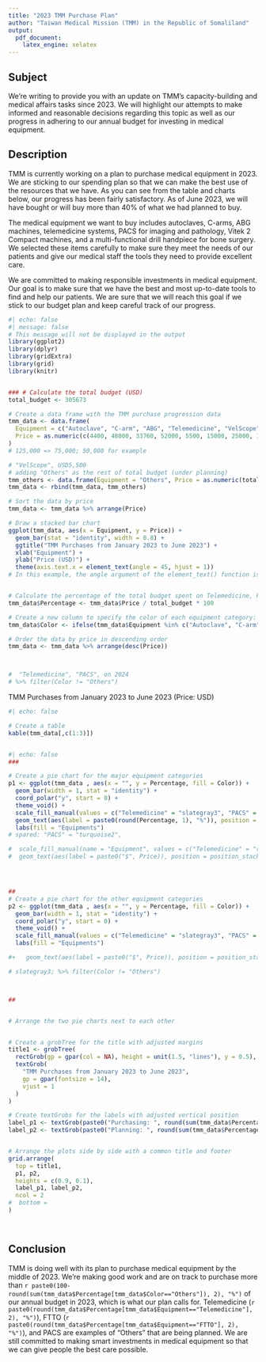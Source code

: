 ```yaml
---
title: "2023 TMM Purchase Plan"
author: "Taiwan Medical Mission (TMM) in the Republic of Somaliland"
output: 
  pdf_document:
    latex_engine: xelatex
---
```

<!--format: pdf -->
<!-- https://www.indiamart.com/proddetail/infant-radiant-warmer-nice-2007-s-i-sense-technology-23860937273.html; infant warmer with phototherapy -->

## Subject
We're writing to provide you with an update on TMM's capacity-building and medical affairs tasks since 2023. We will highlight our attempts to make informed and reasonable decisions regarding this topic as well as our progress in adhering to our annual budget for investing in medical equipment.

## Description

TMM is currently working on a plan to purchase medical equipment in 2023. We are sticking to our spending plan so that we can make the best use of the resources that we have. As you can see from the table and charts below, our progress has been fairly satisfactory. As of June 2023, we will have bought or will buy more than 40% of what we had planned to buy.

The medical equipment we want to buy includes autoclaves, C-arms, ABG machines, telemedicine systems, PACS for imaging and pathology, Vitek 2 Compact machines, and a multi-functional drill handpiece for bone surgery. We selected these items carefully to make sure they meet the needs of our patients and give our medical staff the tools they need to provide excellent care.

We are committed to making responsible investments in medical equipment. Our goal is to make sure that we have the best and most up-to-date tools to find and help our patients. We are sure that we will reach this goal if we stick to our budget plan and keep careful track of our progress.

```r
#| echo: false
#| message: false
# This message will not be displayed in the output
library(ggplot2)
library(dplyr)
library(gridExtra)
library(grid)
library(knitr)


### # Calculate the total budget (USD)
total_budget <- 305673

# Create a data frame with the TMM purchase progression data
tmm_data <- data.frame(
  Equipment = c("Autoclave", "C-arm", "ABG", "Telemedicine", "VelScope", "Bact_Alert", "Vitek",  "DrillMotor", "FTTO"), 
  Price = as.numeric(c(4400, 48000, 33760, 52000, 5500, 15000, 25000, 1950, 30000))
)
# 125,000 => 75,000; 50,000 for example

# "VelScope", USD5,500
# adding "Others" as the rest of total budget (under planning)
tmm_others <- data.frame(Equipment = "Others", Price = as.numeric(total_budget-sum(tmm_data$Price)))
tmm_data <- rbind(tmm_data, tmm_others)

# Sort the data by price
tmm_data <- tmm_data %>% arrange(Price)

# Draw a stacked bar chart
ggplot(tmm_data, aes(x = Equipment, y = Price)) +
  geom_bar(stat = "identity", width = 0.8) +
  ggtitle("TMM Purchases from January 2023 to June 2023") +
  xlab("Equipment") +
  ylab("Price (USD)") +
  theme(axis.text.x = element_text(angle = 45, hjust = 1))
# In this example, the angle argument of the element_text() function is set to 45, which means that the x-axis labels will be rotated by 45 degrees. The hjust argument is set to 1, which means that the labels will be horizontally justified to the right.


# Calculate the percentage of the total budget spent on Telemedicine, PACS, and C-arm
tmm_data$Percentage <- tmm_data$Price / total_budget * 100

# Create a new column to specify the color of each equipment category: others
tmm_data$Color <- ifelse(tmm_data$Equipment %in% c("Autoclave", "C-arm", "ABG", "VelScope", "Bact_Alert", "Vitek",  "DrillMotor"), tmm_data$Equipment, "Others") # Others= xxx, 

# Order the data by price in descending order
tmm_data <- tmm_data %>% arrange(desc(Price))



#  "Telemedicine", "PACS", on 2024
# %>% filter(Color != "Others")

```


TMM Purchases from January 2023 to June 2023 (Price: USD)
```r
#| echo: false

# Create a table
kable(tmm_data[,c(1:3)])



```

```r
#| echo: false
###

# Create a pie chart for the major equipment categories
p1 <- ggplot(tmm_data , aes(x = "", y = Percentage, fill = Color)) +
  geom_bar(width = 1, stat = "identity") +
  coord_polar("y", start = 0) +
  theme_void() +
  scale_fill_manual(values = c("Telemedicine" = "slategray3", "PACS" = "slategray3", "C-arm" = "brown", "ABG" = "wheat", "Others" = "slategray3", "FTTO" = "slategray3", "Autoclave"="slateblue2", "Vitek" = "yellow3", "DrillMotor" = "yellow", "VelScope"="turquoise2", "Bact_Alert"="yellow3")) +
  geom_text(aes(label = paste0(round(Percentage, 1), "%")), position = position_stack(vjust = 0.3), size =2) +
  labs(fill = "Equipments")
# spared: "PACS" = "turquoise2", 

#  scale_fill_manual(name = "Equipment", values = c("Telemedicine" = "red", "PACS" = "turquoise2", "C-arm" = "brown", "ABG" = "wheat", "Others" = "white", "Veloscope" = "lawngreen", "Autoclave"="slateblue2")) +
#  geom_text(aes(label = paste0("$", Price)), position = position_stack(vjust = 0.3), size = 5)




##
# Create a pie chart for the other equipment categories
p2 <- ggplot(tmm_data , aes(x = "", y = Percentage, fill = Color)) +
  geom_bar(width = 1, stat = "identity") +
  coord_polar("y", start = 0) +
  theme_void() +
  scale_fill_manual(values = c("Telemedicine" = "slategray3", "PACS" = "slategray3", "C-arm" = "white", "ABG" = "white", "Others" = "slategray3", "FTTO" = "slategray3", "Autoclave"="white", "Vitek" = "white", "Bact_Alert"="white", "DrillMotor" = "white", "VelScope"="white")) +
  labs(fill = "Equipments")

#+   geom_text(aes(label = paste0("$", Price)), position = position_stack(vjust = 0.3), size =3)

# slategray3; %>% filter(Color != "Others")



##


# Arrange the two pie charts next to each other


# Create a grobTree for the title with adjusted margins
title1 <- grobTree(
  rectGrob(gp = gpar(col = NA), height = unit(1.5, "lines"), y = 0.5),
  textGrob(
    "TMM Purchases from January 2023 to June 2023",
    gp = gpar(fontsize = 14),
    vjust = 1
  )
)

# Create textGrobs for the labels with adjusted vertical position
label_p1 <- textGrob(paste0("Purchasing: ", round(sum(tmm_data$Percentage[tmm_data$Color!="Others"]), 2), "%"), y = unit(1.3, "npc"))
label_p2 <- textGrob(paste0("Planning: ", round(sum(tmm_data$Percentage[tmm_data$Color=="Others"]), 2), "%"), y = unit(1.2, "npc"))


# Arrange the plots side by side with a common title and footer
grid.arrange(
  top = title1,
  p1, p2,
  heights = c(0.9, 0.1),
  label_p1, label_p2,
  ncol = 2
#  bottom = 
)

  
```




## Conclusion

TMM is doing well with its plan to purchase medical equipment by the middle of 2023. We're making good work and are on track to purchase more than `r paste0(100-round(sum(tmm_data$Percentage[tmm_data$Color=="Others"]), 2), "%")` of our annual budget in 2023, which is what our plan calls for. Telemedicine (`r paste0(round(tmm_data$Percentage[tmm_data$Equipment=="Telemedicine"], 2), "%")`), FTTO (`r paste0(round(tmm_data$Percentage[tmm_data$Equipment=="FTTO"], 2), "%")`), and PACS are examples of "Others" that are being planned. We are still committed to making smart investments in medical equipment so that we can give people the best care possible.


